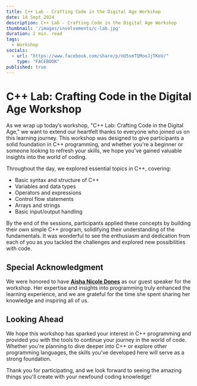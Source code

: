 ```yaml
---
title: C++ Lab - Crafting Code in the Digital Age Workshop
date: 14 Sept 2024
description: C++ Lab - Crafting Code in the Digital Age Workshop
thumbnail: '/images/involvements/c-lab.jpg'
duration: 2 min. read
tags:
  - Workshop
socials:
  - url: "https://www.facebook.com/share/p/nU5smTQMooJjTKeU/"
    type: "FACEBOOK"
published: true
---
```



# C++ Lab: Crafting Code in the Digital Age Workshop

As we wrap up today’s workshop, "C++ Lab: Crafting Code in the Digital Age," we want to extend our heartfelt thanks to everyone who joined us on this learning journey. This workshop was designed to give participants a solid foundation in C++ programming, and whether you're a beginner or someone looking to refresh your skills, we hope you've gained valuable insights into the world of coding.

Throughout the day, we explored essential topics in C++, covering:

- Basic syntax and structure of C++
- Variables and data types
- Operators and expressions
- Control flow statements
- Arrays and strings
- Basic input/output handling

By the end of the sessions, participants applied these concepts by building their own simple C++ program, solidifying their understanding of the fundamentals. It was wonderful to see the enthusiasm and dedication from each of you as you tackled the challenges and explored new possibilities with code.

## Special Acknowledgment

We were honored to have **[Aisha Nicole Dones](https://www.linkedin.com/in/aishie918/)** as our guest speaker for the workshop. Her expertise and insights into programming truly enhanced the learning experience, and we are grateful for the time she spent sharing her knowledge and inspiring all of us.

## Looking Ahead

We hope this workshop has sparked your interest in C++ programming and provided you with the tools to continue your journey in the world of code. Whether you're planning to dive deeper into C++ or explore other programming languages, the skills you’ve developed here will serve as a strong foundation.

Thank you for participating, and we look forward to seeing the amazing things you'll create with your newfound coding knowledge!

